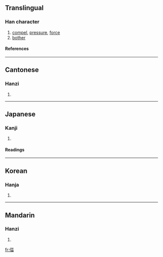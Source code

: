==Translingual==
===Han character===
{{Han char|rad=人|as=09|sn=11|four=2126<sub>6</sub>|canj=人一口田 (OMRW)}}
# [[compel]], [[pressure]], [[force]]
# [[bother]]
====References====
{{Han ref|kx=0111.230|dkj=00887|dj=0237.200|hdz=10187.020|uh=506A|ud=20586|bh=D44D|bd=54349}}
----
==Cantonese==
===Hanzi===
{{yue-hanzi|jyut=|y=bik1}}
# {{defn|Cantonese}}
----
==Japanese==
===Kanji===
{{ja-kanji|grade=|rs=人09}}
# {{defn|Japanese}} 
====Readings====
{{ja-readings|on=[[ひょく]] (hyoku), [[ひき]] (hiki), [[ふく]] (fuku)|kun=[[せまる]] (semaru), [[むかばき]] (mukabaki)}}
----
==Korean==
===Hanja===
{{ko-hanja|hangeul=핍|rv=pip|mr=p'ip}}
# {{defn|Korean}}
----
==Mandarin==
===Hanzi===
{{cmn-hanzi|pin=[[bī]] (bi1)|wg=pi<sup>1</sup>}}
# {{defn|Mandarin}}

[[fr:偪]]